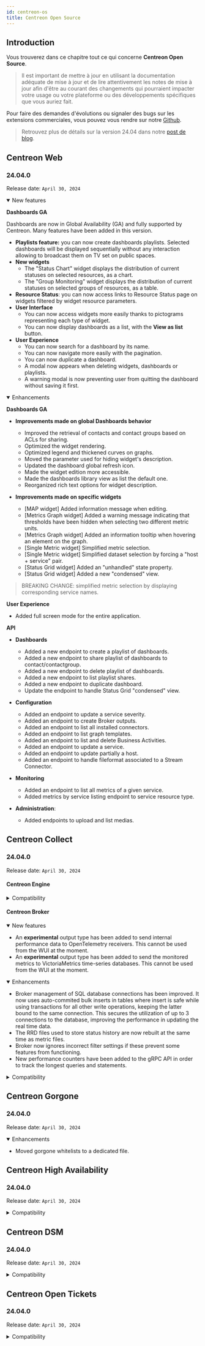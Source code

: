 ```yaml
---
id: centreon-os
title: Centreon Open Source
---
```



## Introduction

Vous trouverez dans ce chapitre tout ce qui concerne **Centreon Open Source**.

> Il est important de mettre à jour en utilisant la documentation adéquate de mise à jour et de lire attentivement les
> notes de mise à jour afin d'être au courant des changements qui pourraient impacter votre usage ou votre plateforme
> ou des développements spécifiques que vous auriez fait.

Pour faire des demandes d'évolutions ou signaler des bugs sur les extensions commerciales, vous pouvez vous rendre sur
notre [Github](https://github.com/centreon/centreon/issues/new/choose).

> Retrouvez plus de détails sur la version 24.04 dans notre [post de blog](https://www.centreon.com/fr/centreon-24-04-decouvrez-les-dernieres-nouveautes/).

<ExpandCollapseAll />

## Centreon Web

### 24.04.0

Release date: `April 30, 2024`

<details open>
  <summary>New features</summary>

**Dashboards GA**

Dashboards are now in Global Availability (GA) and fully supported by Centreon.
Many features have been added in this version.

- **Playlists feature:** you can now create dashboards playlists. Selected dashboards will be displayed sequentially without any interaction allowing to broadcast them on TV set on public spaces.
- **New widgets**
  - The "Status Chart" widget displays the distribution of current statuses on selected resources, as a chart.
  - The "Group Monitoring" widget displays the distribution of current statuses on selected groups of resources, as a table.
- **Resource Status**: you can now access links to Resource Status page on widgets filtered by widget resource parameters.
- **User Interface**
  - You can now access widgets more easily thanks to pictograms representing each type of widget.
  - You can now display dashboards as a list, with the **View as list** button.
- **User Experience**
  - You can now search for a dashboard by its name.
  - You can now navigate more easily with the pagination.
  - You can now duplicate a dashboard.
  - A modal now appears when deleting widgets, dashboards or playlists.
  - A warning modal is now preventing user from quitting the dashboard without saving it first.

</details>

<details open>
  <summary>Enhancements</summary>

**Dashboards GA**

- **Improvements made on global Dashboards behavior**
  - Improved the retrieval of contacts and contact groups based on ACLs for sharing.
  - Optimized the widget rendering.
  - Optimized legend and thickened curves on graphs.
  - Moved the parameter used for hiding widget's description.
  - Updated the dashboard global refresh icon.
  - Made the widget edition more accessible.
  - Made the dashboards library view as list the default one.
  - Reorganized rich text options for widget description.

- **Improvements made on specific widgets**
  - [MAP widget] Added information message when editing.
  - [Metrics Graph widget] Added a warning message indicating that thresholds have been hidden when selecting two different metric units.
  - [Metrics Graph widget] Added an information tooltip when hovering an element on the graph.
  - [Single Metric widget] Simplified metric selection.
  - [Single Metric widget] Simplified dataset selection by forcing a "host + service" pair.
  - [Status Grid widget] Added an "unhandled" state property.
  - [Status Grid widget] Added a new "condensed" view.

> BREAKING CHANGE: simplified metric selection by displaying corresponding service names.

**User Experience**

- Added full screen mode for the entire application.

**API**

- **Dashboards**
  - Added a new endpoint to create a playlist of dashboards.
  - Added a new endpoint to share playlist of dashboards to contact/contactgroup.
  - Added a new endpoint to delete playlist of dashboards.
  - Added a new endpoint to list playlist shares.
  - Added a new endpoint to duplicate dashboard.
  - Update the endpoint to handle Status Grid "condensed" view.

- **Configuration**
  - Added an endpoint to update a service severity.
  - Added an endpoint to create Broker outputs.
  - Added an endpoint to list all installed connectors.
  - Added an endpoint to list graph templates.
  - Added an endpoint to list and delete Business Activities.
  - Added an endpoint to update a service.
  - Added an endpoint to update partially a host.
  - Added an endpoint to handle fileformat associated to a Stream Connector.

- **Monitoring**
  - Added an endpoint to list all metrics of a given service.
  - Added metrics by service listing endpoint to service resource type.

- **Administration**:
  - Added endpoints to upload and list medias.

</details>

## Centreon Collect

### 24.04.0

Release date: `April 30, 2024`

#### Centreon Engine

<details>
  <summary>Compatibility</summary>

- Compatibility with other 24.04 components.

</details>

#### Centreon Broker

<details open>
  <summary>New features</summary>

- An **experimental** output type has been added to send internal performance data to OpenTelemetry receivers. This cannot be used from the WUI at the moment.
- An **experimental** output type has been added to send the monitored metrics to VictoriaMetrics time-series databases. This cannot be used from the WUI at the moment.

</details>

<details open>
  <summary>Enhancements</summary>

- Broker management of SQL database connections has been improved. It now uses auto-commited bulk inserts in tables where insert is safe while using transactions for all other write operations, keeping the latter bound to the same connection. This secures the utilization of up to 3 connections to the database, improving the performance in updating the real time data.
- The RRD files used to store status history are now rebuilt at the same time as metric files.
- Broker now ignores incorrect filter settings if these prevent some features from functioning.
- New performance counters have been added to the gRPC API in order to track the longest queries and statements.

</details>

<details>
  <summary>Compatibility</summary>

- Compatibility with other 24.04 components.

</details>

## Centreon Gorgone

### 24.04.0

Release date: `April 30, 2024`

<details open>
  <summary>Enhancements</summary>

- Moved gorgone whitelists to a dedicated file.

</details>

## Centreon High Availability

### 24.04.0

Release date: `April 30, 2024`

<details>
  <summary>Compatibility</summary>

- Compatibility with other 24.04 components.

</details>

## Centreon DSM

### 24.04.0

Release date: `April 30, 2024`

<details>
  <summary>Compatibility</summary>

- Compatibility with other 24.04 components.

</details>

## Centreon Open Tickets

### 24.04.0

Release date: `April 30, 2024`

<details>
  <summary>Compatibility</summary>

- Compatibility with other 24.04 components.

</details>
